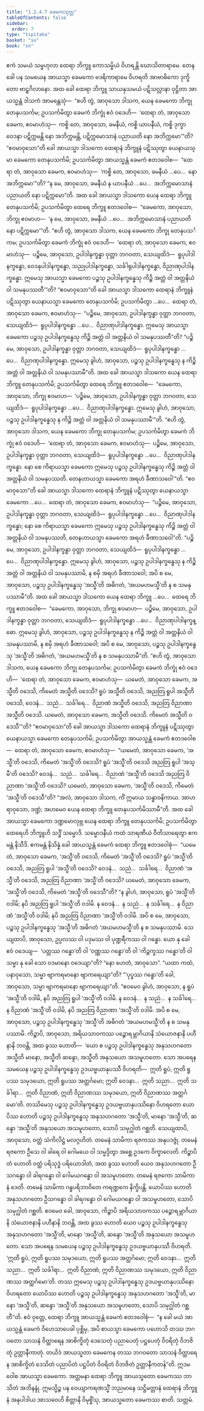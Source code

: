 ```yaml
---
title: "1.2.4.7 ခေမကသုတ္တ"
tableOfContents: false
sidebar:
  order: 7
type: "tipitaka"
basket: "su"
book: "sn"
---
```



<DynamicBreadcrumb />

<Division number="89" book="sn" e="ch" v="18" p="294">

<Paragraph number="544" book="sn">
ဧကံ သမယံ သမ္ဗဟုလာ ထေရာ ဘိက္ခူ ကောသမ္ဗိယံ ဝိဟရန္တိ ဃောသိတာရာမေ. တေန ခေါ ပန သမယေန အာယသ္မာ ခေမကော ဗဒရိကာရာမေ ဝိဟရတိ အာဗာဓိကော ဒုက္ခိတော ဗာဠှဂိလာနော. အထ ခေါ ထေရာ ဘိက္ခူ သာယနှသမယံ ပဋိသလ္လာနာ ဝုဋ္ဌိတာ အာယသ္မန္တံ ဒါသကံ အာမန္တေသုံ—  “ဧဟိ တွံ, အာဝုသော ဒါသက, ယေန ခေမကော ဘိက္ခု တေနုပသင်္ကမ; ဥပသင်္ကမိတွာ ခေမကံ ဘိက္ခုံ ဧဝံ ဝဒေဟိ—  ‘ထေရာ တံ, အာဝုသော ခေမက, ဧဝမာဟံသု—  ကစ္စိ တေ, အာဝုသော, ခမနီယံ, ကစ္စိ ယာပနီယံ, ကစ္စိ ဒုက္ခာ ဝေဒနာ ပဋိက္ကမန္တိ နော အဘိက္ကမန္တိ, ပဋိက္ကမောသာနံ ပညာယတိ နော အဘိက္ကမော’”တိ? “ဧဝမာဝုသော”တိ ခေါ အာယသ္မာ ဒါသကော ထေရာနံ ဘိက္ခူနံ ပဋိဿုတွာ ယေနာယသ္မာ ခေမကော တေနုပသင်္ကမိ; ဥပသင်္ကမိတွာ အာယသ္မန္တံ ခေမကံ ဧတဒဝေါစ—  “ထေရာ တံ, အာဝုသော ခေမက, ဧဝမာဟံသု—  ‘ကစ္စိ တေ, အာဝုသော, ခမနီယံ …ပေ…  နော အဘိက္ကမော’”တိ? “န မေ, အာဝုသော, ခမနီယံ န ယာပနီယံ …ပေ…  အဘိက္ကမောသာနံ ပညာယတိ နော ပဋိက္ကမော”တိ.
</Paragraph>

<Paragraph number="545" book="sn">
အထ ခေါ အာယသ္မာ ဒါသကော ယေန ထေရာ ဘိက္ခူ တေနုပသင်္ကမိ; ဥပသင်္ကမိတွာ ထေရေ ဘိက္ခူ ဧတဒဝေါစ—  “ခေမကော, အာဝုသော, ဘိက္ခု ဧဝမာဟ—  ‘န မေ, အာဝုသော, ခမနီယံ …ပေ…  အဘိက္ကမောသာနံ ပညာယတိ နော ပဋိက္ကမော’”တိ. “ဧဟိ တွံ, အာဝုသော ဒါသက, ယေန ခေမကော ဘိက္ခု တေနုပသင်္ကမ; ဥပသင်္ကမိတွာ ခေမကံ ဘိက္ခုံ ဧဝံ ဝဒေဟိ—  ‘ထေရာ တံ, အာဝုသော ခေမက, ဧဝမာဟံသု—  ပဉ္စိမေ, အာဝုသော, ဥပါဒါနက္ခန္ဓာ ဝုတ္တာ ဘဂဝတာ, သေယျထိဒံ—  ရူပုပါဒါနက္ခန္ဓော, ဝေဒနုပါဒါနက္ခန္ဓော, သညုပါဒါနက္ခန္ဓော, သင်္ခါရုပါဒါနက္ခန္ဓော, ဝိညာဏုပါဒါနက္ခန္ဓော. ဣမေသု အာယသ္မာ ခေမကော ပဉ္စသု ဥပါဒါနက္ခန္ဓေသု ကိဉ္စိ အတ္တံ ဝါ အတ္တနိယံ ဝါ သမနုပဿတီ’”တိ?
</Paragraph>

<Paragraph number="546" book="sn">
“ဧဝမာဝုသော”တိ ခေါ အာယသ္မာ ဒါသကော ထေရာနံ ဘိက္ခူနံ ပဋိဿုတွာ ယေနာယသ္မာ ခေမကော တေနုပသင်္ကမိ; ဥပသင်္ကမိတွာ …ပေ…  ထေရာ တံ, အာဝုသော ခေမက, ဧဝမာဟံသု—  “ပဉ္စိမေ, အာဝုသော, ဥပါဒါနက္ခန္ဓာ ဝုတ္တာ ဘဂဝတာ, သေယျထိဒံ—  ရူပုပါဒါနက္ခန္ဓော …ပေ…  ဝိညာဏုပါဒါနက္ခန္ဓော. ဣမေသု အာယသ္မာ ခေမကော ပဉ္စသု ဥပါဒါနက္ခန္ဓေသု ကိဉ္စိ အတ္တံ ဝါ အတ္တနိယံ ဝါ သမနုပဿတီ”တိ? “ပဉ္စိမေ, အာဝုသော, ဥပါဒါနက္ခန္ဓာ ဝုတ္တာ ဘဂဝတာ, သေယျထိဒံ—  ရူပုပါဒါနက္ခန္ဓော …ပေ…  ဝိညာဏုပါဒါနက္ခန္ဓော. ဣမေသု ခွါဟံ, အာဝုသော, ပဉ္စသု ဥပါဒါနက္ခန္ဓေသု န ကိဉ္စိ အတ္တံ ဝါ အတ္တနိယံ ဝါ သမနုပဿာမီ”တိ.
</Paragraph>

<Paragraph number="547" book="sn">
အထ ခေါ အာယသ္မာ ဒါသကော ယေန ထေရာ ဘိက္ခူ တေနုပသင်္ကမိ; ဥပသင်္ကမိတွာ ထေရေ ဘိက္ခူ ဧတဒဝေါစ—  “ခေမကော, အာဝုသော, ဘိက္ခု ဧဝမာဟ—  ‘ပဉ္စိမေ, အာဝုသော, ဥပါဒါနက္ခန္ဓာ ဝုတ္တာ ဘဂဝတာ, သေယျထိဒံ—  ရူပုပါဒါနက္ခန္ဓော …ပေ…  ဝိညာဏုပါဒါနက္ခန္ဓော. ဣမေသု ခွါဟံ, အာဝုသော, ပဉ္စသု ဥပါဒါနက္ခန္ဓေသု န ကိဉ္စိ အတ္တံ ဝါ အတ္တနိယံ ဝါ သမနုပဿာမီ’”တိ. “ဧဟိ တွံ, အာဝုသော ဒါသက, ယေန ခေမကော ဘိက္ခု တေနုပသင်္ကမ; ဥပသင်္ကမိတွာ ခေမကံ ဘိက္ခုံ ဧဝံ ဝဒေဟိ—  ‘ထေရာ တံ, အာဝုသော ခေမက, ဧဝမာဟံသု—  ပဉ္စိမေ, အာဝုသော, ဥပါဒါနက္ခန္ဓာ ဝုတ္တာ ဘဂဝတာ, သေယျထိဒံ—  ရူပုပါဒါနက္ခန္ဓော …ပေ…  ဝိညာဏုပါဒါနက္ခန္ဓော. နော စေ ကိရာယသ္မာ ခေမကော ဣမေသု ပဉ္စသု ဥပါဒါနက္ခန္ဓေသု ကိဉ္စိ အတ္တံ ဝါ အတ္တနိယံ ဝါ သမနုပဿတိ. တေနဟာယသ္မာ ခေမကော အရဟံ ခီဏာသဝေါ’”တိ.
</Paragraph>

<Paragraph number="548" book="sn">
“ဧဝမာဝုသော”တိ ခေါ အာယသ္မာ ဒါသကော ထေရာနံ ဘိက္ခူနံ ပဋိဿုတွာ ယေနာယသ္မာ ခေမကော …ပေ…  ထေရာ တံ, အာဝုသော ခေမက, ဧဝမာဟံသု—  “ပဉ္စိမေ, အာဝုသော, ဥပါဒါနက္ခန္ဓာ ဝုတ္တာ ဘဂဝတာ, သေယျထိဒံ—  ရူပုပါဒါနက္ခန္ဓော …ပေ…  ဝိညာဏုပါဒါနက္ခန္ဓော; နော စေ ကိရာယသ္မာ ခေမကော ဣမေသု ပဉ္စသု ဥပါဒါနက္ခန္ဓေသု ကိဉ္စိ အတ္တံ ဝါ အတ္တနိယံ ဝါ သမနုပဿတိ, တေနဟာယသ္မာ ခေမကော အရဟံ ခီဏာသဝေါ”တိ. “ပဉ္စိမေ, အာဝုသော, ဥပါဒါနက္ခန္ဓာ ဝုတ္တာ ဘဂဝတာ, သေယျထိဒံ—  ရူပုပါဒါနက္ခန္ဓော …ပေ…  ဝိညာဏုပါဒါနက္ခန္ဓော. ဣမေသု ခွါဟံ, အာဝုသော, ပဉ္စသု ဥပါဒါနက္ခန္ဓေသု န ကိဉ္စိ အတ္တံ ဝါ အတ္တနိယံ ဝါ သမနုပဿာမိ, န စမှိ အရဟံ ခီဏာသဝေါ; အပိ စ မေ, အာဝုသော, ပဉ္စသု ဥပါဒါနက္ခန္ဓေသု ‘အသ္မီ’တိ အဓိဂတံ, ‘အယမဟမသ္မီ’တိ န စ သမနုပဿာမီ”တိ.
</Paragraph>

<Paragraph number="549" book="sn">
အထ ခေါ အာယသ္မာ ဒါသကော ယေန ထေရာ ဘိက္ခူ …ပေ…  ထေရေ ဘိက္ခူ ဧတဒဝေါစ—  “ခေမကော, အာဝုသော, ဘိက္ခု ဧဝမာဟ—  ပဉ္စိမေ, အာဝုသော, ဥပါဒါနက္ခန္ဓာ ဝုတ္တာ ဘဂဝတာ, သေယျထိဒံ—  ရူပုပါဒါနက္ခန္ဓော …ပေ…  ဝိညာဏုပါဒါနက္ခန္ဓော. ဣမေသု ခွါဟံ, အာဝုသော, ပဉ္စသု ဥပါဒါနက္ခန္ဓေသု န ကိဉ္စိ အတ္တံ ဝါ အတ္တနိယံ ဝါ သမနုပဿာမိ, န စမှိ အရဟံ ခီဏာသဝေါ; အပိ စ မေ, အာဝုသော, ပဉ္စသု ဥပါဒါနက္ခန္ဓေသု ‘အသ္မီ’တိ အဓိဂတံ, ‘အယမဟမသ္မီ’တိ န စ သမနုပဿာမီ”တိ.
</Paragraph>

<Paragraph number="550" book="sn">
“ဧဟိ တွံ, အာဝုသော ဒါသက, ယေန ခေမကော ဘိက္ခု တေနုပသင်္ကမ; ဥပသင်္ကမိတွာ ခေမကံ ဘိက္ခုံ ဧဝံ ဝဒေဟိ—  ‘ထေရာ တံ, အာဝုသော ခေမက, ဧဝမာဟံသု—  ယမေတံ, အာဝုသော ခေမက, အသ္မီတိ ဝဒေသိ, ကိမေတံ အသ္မီတိ ဝဒေသိ? ရူပံ အသ္မီတိ ဝဒေသိ, အညတြ ရူပါ အသ္မီတိ ဝဒေသိ, ဝေဒနံ…  သညံ…  သင်္ခါရေ…  ဝိညာဏံ အသ္မီတိ ဝဒေသိ, အညတြ ဝိညာဏာ အသ္မီတိ ဝဒေသိ. ယမေတံ, အာဝုသော ခေမက, အသ္မီတိ ဝဒေသိ. ကိမေတံ အသ္မီတိ ဝဒေသီ’”တိ?
</Paragraph>

<Paragraph number="551" book="sn">
“ဧဝမာဝုသော”တိ ခေါ အာယသ္မာ ဒါသကော ထေရာနံ ဘိက္ခူနံ ပဋိဿုတွာ ယေနာယသ္မာ ခေမကော တေနုပသင်္ကမိ; ဥပသင်္ကမိတွာ အာယသ္မန္တံ ခေမကံ ဧတဒဝေါစ—  ထေရာ တံ, အာဝုသော ခေမက, ဧဝမာဟံသု—  “ယမေတံ, အာဝုသော ခေမက, ‘အသ္မီ’တိ ဝဒေသိ, ကိမေတံ ‘အသ္မီ’တိ ဝဒေသိ? ရူပံ ‘အသ္မီ’တိ ဝဒေသိ အညတြ ရူပါ ‘အသ္မီ’တိ ဝဒေသိ? ဝေဒနံ…  သညံ…  သင်္ခါရေ…  ဝိညာဏံ ‘အသ္မီ’တိ ဝဒေသိ အညတြ ဝိညာဏာ ‘အသ္မီ’တိ ဝဒေသိ? ယမေတံ, အာဝုသော ခေမက, ‘အသ္မီ’တိ ဝဒေသိ, ကိမေတံ ‘အသ္မီ’တိ ဝဒေသီ”တိ? “အလံ, အာဝုသော ဒါသက, ကိံ ဣမာယ သန္ဓာဝနိကာယ. အာဟရာဝုသော, ဒဏ္ဍံ; အဟမေဝ ယေန ထေရာ ဘိက္ခူ တေနုပသင်္ကမိဿာမီ”တိ.
</Paragraph>

<Paragraph number="552" book="sn">
အထ ခေါ အာယသ္မာ ခေမကော ဒဏ္ဍမောလုဗ္ဘ ယေန ထေရာ ဘိက္ခူ တေနုပသင်္ကမိ; ဥပသင်္ကမိတွာ ထေရေဟိ ဘိက္ခူဟိ သဒ္ဓိံ သမ္မောဒိ. သမ္မောဒနီယံ ကထံ သာရဏီယံ ဝီတိသာရေတွာ ဧကမန္တံ နိသီဒိ. ဧကမန္တံ နိသိန္နံ ခေါ အာယသ္မန္တံ ခေမကံ ထေရာ ဘိက္ခူ ဧတဒဝေါစုံ—  “ယမေတံ, အာဝုသော ခေမက, ‘အသ္မီ’တိ ဝဒေသိ, ကိမေတံ ‘အသ္မီ’တိ ဝဒေသိ? ရူပံ ‘အသ္မီ’တိ ဝဒေသိ, အညတြ ရူပါ ‘အသ္မီ’တိ ဝဒေသိ? ဝေဒနံ…  သညံ…  သင်္ခါရေ…  ဝိညာဏံ ‘အသ္မီ’တိ ဝဒေသိ, အညတြ ဝိညာဏာ ‘အသ္မီ’တိ ဝဒေသိ? ယမေတံ, အာဝုသော ခေမက, ‘အသ္မီ’တိ ဝဒေသိ, ကိမေတံ ‘အသ္မီ’တိ ဝဒေသီ”တိ? “န ခွါဟံ, အာဝုသော, ရူပံ ‘အသ္မီ’တိ ဝဒါမိ; နပိ အညတြ ရူပါ ‘အသ္မီ’တိ ဝဒါမိ. န ဝေဒနံ…  န သညံ…  န သင်္ခါရေ…  န ဝိညာဏံ ‘အသ္မီ’တိ ဝဒါမိ; နပိ အညတြ ဝိညာဏာ ‘အသ္မီ’တိ ဝဒါမိ. အပိ စ မေ, အာဝုသော, ပဉ္စသု ဥပါဒါနက္ခန္ဓေသု ‘အသ္မီ’တိ အဓိဂတံ ‘အယမဟမသ္မီ’တိ န စ သမနုပဿာမိ.
</Paragraph>

<Paragraph number="553" book="sn">
သေယျထာပိ, အာဝုသော, ဥပ္ပလဿ ဝါ ပဒုမဿ ဝါ ပုဏ္ဍရီကဿ ဝါ ဂန္ဓော. ယော နု ခေါ ဧဝံ ဝဒေယျ—  ‘ပတ္တဿ ဂန္ဓော’တိ ဝါ ‘ဝဏ္ဏဿ ဂန္ဓော’တိ ဝါ ‘ကိဉ္ဇက္ခဿ ဂန္ဓော’တိ ဝါ သမ္မာ နု ခေါ သော ဝဒမာနော ဝဒေယျာ”တိ? “နော ဟေတံ, အာဝုသော”. “ယထာ ကထံ, ပနာဝုသော, သမ္မာ ဗျာကရမာနော ဗျာကရေယျာ”တိ? “‘ပုပ္ဖဿ ဂန္ဓော’တိ ခေါ, အာဝုသော, သမ္မာ ဗျာကရမာနော ဗျာကရေယျာ”တိ. “ဧဝမေဝ ခွါဟံ, အာဝုသော, န ရူပံ ‘အသ္မီ’တိ ဝဒါမိ, နပိ အညတြ ရူပါ ‘အသ္မီ’တိ ဝဒါမိ. န ဝေဒနံ…  န သညံ…  န သင်္ခါရေ…  န ဝိညာဏံ ‘အသ္မီ’တိ ဝဒါမိ, နပိ အညတြ ဝိညာဏာ ‘အသ္မီ’တိ ဝဒါမိ. အပိ စ မေ, အာဝုသော, ပဉ္စသု ဥပါဒါနက္ခန္ဓေသု ‘အသ္မီ’တိ အဓိဂတံ ‘အယမဟမသ္မီ’တိ န စ သမနုပဿာမိ.
</Paragraph>

<Paragraph number="554" book="sn">
ကိဉ္စာပိ, အာဝုသော, အရိယသာဝကဿ ပဉ္စောရမ္ဘာဂိယာနိ သံယောဇနာနိ ပဟီနာနိ ဘဝန္တိ, အထ ခွဿ ဟောတိ—  ‘ယော စ ပဉ္စသု ဥပါဒါနက္ခန္ဓေသု အနုသဟဂတော အသ္မီတိ မာနော, အသ္မီတိ ဆန္ဒော, အသ္မီတိ အနုသယော အသမူဟတော. သော အပရေန သမယေန ပဉ္စသု ဥပါဒါနက္ခန္ဓေသု ဥဒယဗ္ဗယာနုပဿီ ဝိဟရတိ—  ဣတိ ရူပံ, ဣတိ ရူပဿ သမုဒယော, ဣတိ ရူပဿ အတ္ထင်္ဂမော; ဣတိ ဝေဒနာ…  ဣတိ သညာ…  ဣတိ သင်္ခါရာ…  ဣတိ ဝိညာဏံ, ဣတိ ဝိညာဏဿ သမုဒယော, ဣတိ ဝိညာဏဿ အတ္ထင်္ဂမော’တိ. တဿိမေသု ပဉ္စသု ဥပါဒါနက္ခန္ဓေသု ဥဒယဗ္ဗယာနုပဿိနော ဝိဟရတော ယောပိဿ ဟောတိ ပဉ္စသု ဥပါဒါနက္ခန္ဓေသု အနုသဟဂတော ‘အသ္မီ’တိ, မာနော ‘အသ္မီ’တိ, ဆန္ဒော ‘အသ္မီ’တိ အနုသယော အသမူဟတော, သောပိ သမုဂ္ဃါတံ ဂစ္ဆတိ.
</Paragraph>

<Paragraph number="555" book="sn">
သေယျထာပိ, အာဝုသော, ဝတ္ထံ သံကိလိဋ္ဌံ မလဂ္ဂဟိတံ. တမေနံ သာမိကာ ရဇကဿ အနုပဒဇ္ဇုံ. တမေနံ ရဇကော ဦသေ ဝါ ခါရေ ဝါ ဂေါမယေ ဝါ သမ္မဒ္ဒိတွာ အစ္ဆေ ဥဒကေ ဝိက္ခာလေတိ. ကိဉ္စာပိ တံ ဟောတိ ဝတ္ထံ ပရိသုဒ္ဓံ ပရိယောဒါတံ, အထ ခွဿ ဟောတိ ယေဝ အနုသဟဂတော ဦသဂန္ဓော ဝါ ခါရဂန္ဓော ဝါ ဂေါမယဂန္ဓော ဝါ အသမူဟတော. တမေနံ ရဇကော သာမိကာနံ ဒေတိ. တမေနံ သာမိကာ ဂန္ဓပရိဘာဝိတေ ကရဏ္ဍကေ နိက္ခိပန္တိ. ယောပိဿ ဟောတိ အနုသဟဂတော ဦသဂန္ဓော ဝါ ခါရဂန္ဓော ဝါ ဂေါမယဂန္ဓော ဝါ အသမူဟတော, သောပိ သမုဂ္ဃါတံ ဂစ္ဆတိ. ဧဝမေဝ ခေါ, အာဝုသော, ကိဉ္စာပိ အရိယသာဝကဿ ပဉ္စောရမ္ဘာဂိယာနိ သံယောဇနာနိ ပဟီနာနိ ဘဝန္တိ, အထ ခွဿ ဟောတိ ယေဝ ပဉ္စသု ဥပါဒါနက္ခန္ဓေသု အနုသဟဂတော ‘အသ္မီ’တိ, မာနော ‘အသ္မီ’တိ, ဆန္ဒော ‘အသ္မီ’တိ အနုသယော အသမူဟတော. သော အပရေန သမယေန ပဉ္စသု ဥပါဒါနက္ခန္ဓေသု ဥဒယဗ္ဗယာနုပဿီ ဝိဟရတိ. ‘ဣတိ ရူပံ, ဣတိ ရူပဿ သမုဒယော, ဣတိ ရူပဿ အတ္ထင်္ဂမော; ဣတိ ဝေဒနာ…  ဣတိ သညာ…  ဣတိ သင်္ခါရာ…  ဣတိ ဝိညာဏံ, ဣတိ ဝိညာဏဿ သမုဒယော, ဣတိ ဝိညာဏဿ အတ္ထင်္ဂမော’တိ. တဿ ဣမေသု ပဉ္စသု ဥပါဒါနက္ခန္ဓေသု ဥဒယဗ္ဗယာနုပဿိနော ဝိဟရတော ယောပိဿ ဟောတိ ပဉ္စသု ဥပါဒါနက္ခန္ဓေသု အနုသဟဂတော ‘အသ္မီ’တိ, မာနော ‘အသ္မီ’တိ, ဆန္ဒော ‘အသ္မီ’တိ အနုသယော အသမူဟတော, သောပိ သမုဂ္ဃါတံ ဂစ္ဆတီ”တိ.
</Paragraph>

<Paragraph number="556" book="sn">
ဧဝံ ဝုတ္တေ, ထေရာ ဘိက္ခူ အာယသ္မန္တံ ခေမကံ ဧတဒဝေါစုံ—  “န ခေါ မယံ အာယသ္မန္တံ ခေမကံ ဝိဟေသာပေခါ ပုစ္ဆိမှ, အပိ စာယသ္မာ ခေမကော ပဟောသိ တဿ ဘဂဝတော သာသနံ ဝိတ္ထာရေန အာစိက္ခိတုံ ဒေသေတုံ ပညာပေတုံ ပဋ္ဌပေတုံ ဝိဝရိတုံ ဝိဘဇိတုံ ဥတ္တာနီကာတုံ. တယိဒံ အာယသ္မတာ ခေမကေန တဿ ဘဂဝတော သာသနံ ဝိတ္ထာရေန အာစိက္ခိတံ ဒေသိတံ ပညာပိတံ ပဋ္ဌပိတံ ဝိဝရိတံ ဝိဘဇိတံ ဥတ္တာနီကတန်”တိ.
</Paragraph>

<Paragraph number="557" book="sn">
ဣဒမဝေါစ အာယသ္မာ ခေမကော. အတ္တမနာ ထေရာ ဘိက္ခူ အာယသ္မတော ခေမကဿ ဘာသိတံ အဘိနန္ဒုံ. ဣမသ္မိဉ္စ ပန ဝေယျာကရဏသ္မိံ ဘညမာနေ သဋ္ဌိမတ္တာနံ ထေရာနံ ဘိက္ခူနံ အနုပါဒါယ အာသဝေဟိ စိတ္တာနိ ဝိမုစ္စိံသု, အာယသ္မတော ခေမကဿ စာတိ.

</Paragraph>
</Division>

<Paragraph number="558" type="center" book="sn">
သတ္တမံ.
</Paragraph>
